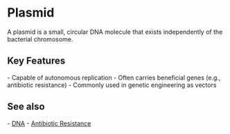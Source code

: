 = Plasmid =

A plasmid is a small, circular DNA molecule that exists independently of the bacterial chromosome.

== Key Features ==
- Capable of autonomous replication
- Often carries beneficial genes (e.g., antibiotic resistance)
- Commonly used in genetic engineering as vectors

== See also ==
- [[../topics/dna|DNA]]
- [[..//topics/antibiotic_resistance|Antibiotic Resistance]]

